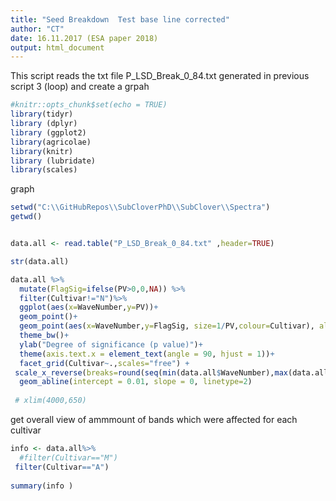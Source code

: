 ```yaml
---
title: "Seed Breakdown  Test base line corrected"
author: "CT"
date: 16.11.2017 (ESA paper 2018)
output: html_document
---
```

This script reads the txt file P_LSD_Break_0_84.txt generated in previous script 3 (loop) and create a grpah 

```r
#knitr::opts_chunk$set(echo = TRUE)
library(tidyr)
library (dplyr)
library (ggplot2)
library(agricolae)
library(knitr)
library (lubridate)
library(scales)

```


graph 

```r

setwd("C:\\GitHubRepos\\SubCloverPhD\\SubClover\\Spectra")
getwd()


data.all <- read.table("P_LSD_Break_0_84.txt" ,header=TRUE)

str(data.all)

data.all %>%
  mutate(FlagSig=ifelse(PV>0,0,NA)) %>%
  filter(Cultivar!="N")%>%
  ggplot(aes(x=WaveNumber,y=PV))+
  geom_point()+
  geom_point(aes(x=WaveNumber,y=FlagSig, size=1/PV,colour=Cultivar), alpha=0.1 ) +
  theme_bw()+
  ylab("Degree of significance (p value)")+
  theme(axis.text.x = element_text(angle = 90, hjust = 1))+
  facet_grid(Cultivar~.,scales="free") +
 scale_x_reverse(breaks=round(seq(min(data.all$WaveNumber),max(data.all$WaveNumber),by =50)))+
  geom_abline(intercept = 0.01, slope = 0, linetype=2) 
    
 # xlim(4000,650)
```


get overall view of ammmount of bands which were affected for each cultivar 
```r
info <- data.all%>%
  #filter(Cultivar=="M")
 filter(Cultivar=="A")
  
summary(info )



```

